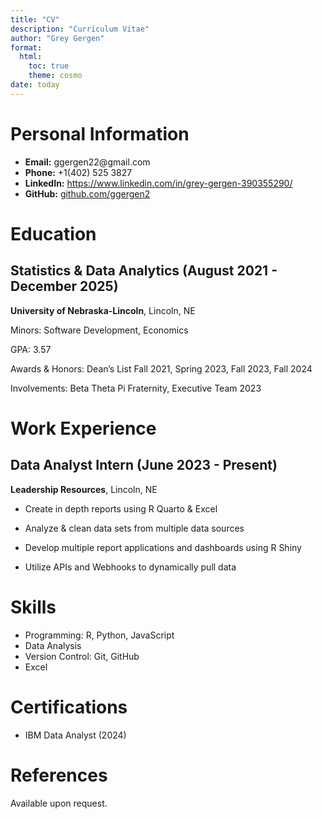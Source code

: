 ```yaml
---
title: "CV"
description: "Curriculum Vitae"
author: "Grey Gergen"
format:
  html:
    toc: true
    theme: cosmo
date: today
---
```


# Personal Information

-   **Email:** ggergen22\@gmail.com\
-   **Phone:** +1(402) 525 3827\
-   **LinkedIn:** <https://www.linkedin.com/in/grey-gergen-390355290/>\
-   **GitHub:** [github.com/ggergen2](https://github.com/ggergen2)

# Education

## Statistics & Data Analytics (August 2021 -  December 2025)

**University of Nebraska-Lincoln**, Lincoln, NE

Minors: Software Development, Economics

GPA: 3.57

Awards & Honors: Dean's List Fall 2021, Spring 2023, Fall 2023, Fall 2024

Involvements: Beta Theta Pi Fraternity, Executive Team 2023

# Work Experience

## Data Analyst Intern (June 2023 - Present)

**Leadership Resources**, Lincoln, NE

-   Create in depth reports using R Quarto & Excel

-   Analyze & clean data sets from multiple data sources

-   Develop multiple report applications and dashboards using R Shiny

-   Utilize APIs and Webhooks to dynamically pull data

# Skills

-   Programming: R, Python, JavaScript
-   Data Analysis
-   Version Control: Git, GitHub
-   Excel

# Certifications

-   IBM Data Analyst (2024)

# References

Available upon request.
